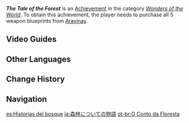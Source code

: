 {{Achievement Infobox
|id           = 81230
|order id     = 1216
|category     = Wonders of the World
|description  = Hear 5 tales of the forest from Aravinay.
|requirements = Purchase all 5 weapon blueprints from [[Aravinay]].
|primogems    = 5
|hidden       = 1
|type         = Exploration
}}
'''''The Tale of the Forest''''' is an [[Achievement]] in the category ''[[Wonders of the World]]''. To obtain this achievement, the player needs to purchase all 5 weapon blueprints from [[Aravinay]].
<!--
==Gameplay Notes==

==Trivia==
-->
==Video Guides==
{{EVT
|video1   = https://youtu.be/IUTuWwQq454
|caption1 = Hidden Achievement: The Tale of the Forest
}}
==Other Languages==
{{Other Languages
|en      = The Tale of the Forest
|zhs     = 关于森林的故事
|zhs_rm  = Guānyú Sēnlín de Gùshì
|zht     = 關於森林的故事
|zht_rm  = Guānyú Sēnlín de Gùshì
|zh_tl   = 
|ja      = 森林についての物語
|ja_rm   = Shinrin ni Tsuite no Monogatari
|ja_tl   = 
|ko      = 숲에 관한 이야기
|ko_tl   = Tales About the Forest
|es      = Historias del bosque
|es_tl   = Stories of the Forest
|fr      = Une forêt pleine d'histoires
|fr_tl   = A Forest Full of Stories
|ru      = История леса
|ru_tl   = The Tale of the Forest
|th      = เรื่องเล่าดงพงพี
|th_rm   = 
|th_tl   = 
|vi      = Câu Chuyện Về Rừng Rậm
|vi_tl   = 
|de      = Geschichten über den Wald
|de_tl   = Stories About the Forest
|id      = Kisah Hutan
|id_tl   = The Tale of the Forest
|pt      = O Conto da Floresta
|pt_tl   = 
|tr      = Ormanın Hikayesi
|tr_tl   = The Forest's Story
|it      = La storia della foresta
|it_tl   = 
}}

==Change History==
{{Change History|3.0}}
<!--
==References==
{{Reflist}}
-->
==Navigation==
{{Achievement Navbox}}

[[es:Historias del bosque]]
[[ja:森林についての物語]]
[[pt-br:O Conto da Floresta]]